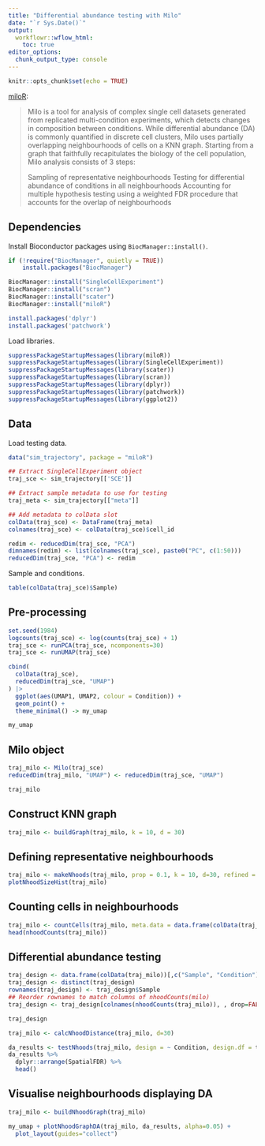 ```yaml
---
title: "Differential abundance testing with Milo"
date: "`r Sys.Date()`"
output:
  workflowr::wflow_html:
    toc: true
editor_options:
  chunk_output_type: console
---
```


```r
knitr::opts_chunk$set(echo = TRUE)
```

[miloR](https://www.bioconductor.org/packages/release/bioc/html/miloR.html):

> Milo is a tool for analysis of complex single cell datasets generated from replicated multi-condition experiments, which detects changes in composition between conditions. While differential abundance (DA) is commonly quantified in discrete cell clusters, Milo uses partially overlapping neighbourhoods of cells on a KNN graph. Starting from a graph that faithfully recapitulates the biology of the cell population, Milo analysis consists of 3 steps:
>
> Sampling of representative neighbourhoods
> Testing for differential abundance of conditions in all neighbourhoods
> Accounting for multiple hypothesis testing using a weighted FDR procedure that accounts for the overlap of neighbourhoods

## Dependencies

Install Bioconductor packages using `BiocManager::install()`.

```r
if (!require("BiocManager", quietly = TRUE))
    install.packages("BiocManager")

BiocManager::install("SingleCellExperiment")
BiocManager::install("scran")
BiocManager::install("scater")
BiocManager::install("miloR")

install.packages('dplyr')
install.packages('patchwork')
```

Load libraries.

```r
suppressPackageStartupMessages(library(miloR))
suppressPackageStartupMessages(library(SingleCellExperiment))
suppressPackageStartupMessages(library(scater))
suppressPackageStartupMessages(library(scran))
suppressPackageStartupMessages(library(dplyr))
suppressPackageStartupMessages(library(patchwork))
suppressPackageStartupMessages(library(ggplot2))
```

## Data

Load testing data.

```r
data("sim_trajectory", package = "miloR")

## Extract SingleCellExperiment object
traj_sce <- sim_trajectory[['SCE']]

## Extract sample metadata to use for testing
traj_meta <- sim_trajectory[["meta"]]

## Add metadata to colData slot
colData(traj_sce) <- DataFrame(traj_meta)
colnames(traj_sce) <- colData(traj_sce)$cell_id

redim <- reducedDim(traj_sce, "PCA")
dimnames(redim) <- list(colnames(traj_sce), paste0("PC", c(1:50)))
reducedDim(traj_sce, "PCA") <- redim 
```

Sample and conditions.

```r
table(colData(traj_sce)$Sample)
```

## Pre-processing

```r
set.seed(1984)
logcounts(traj_sce) <- log(counts(traj_sce) + 1)
traj_sce <- runPCA(traj_sce, ncomponents=30)
traj_sce <- runUMAP(traj_sce)

cbind(
  colData(traj_sce),
  reducedDim(traj_sce, "UMAP")
) |>
  ggplot(aes(UMAP1, UMAP2, colour = Condition)) +
  geom_point() +
  theme_minimal() -> my_umap

my_umap
```

## Milo object

```r
traj_milo <- Milo(traj_sce)
reducedDim(traj_milo, "UMAP") <- reducedDim(traj_sce, "UMAP")

traj_milo
```

## Construct KNN graph

```r
traj_milo <- buildGraph(traj_milo, k = 10, d = 30)
```

## Defining representative neighbourhoods

```r
traj_milo <- makeNhoods(traj_milo, prop = 0.1, k = 10, d=30, refined = TRUE)
plotNhoodSizeHist(traj_milo)
```

## Counting cells in neighbourhoods

```r
traj_milo <- countCells(traj_milo, meta.data = data.frame(colData(traj_milo)), samples="Sample")
head(nhoodCounts(traj_milo))
```

## Differential abundance testing

```r
traj_design <- data.frame(colData(traj_milo))[,c("Sample", "Condition")]
traj_design <- distinct(traj_design)
rownames(traj_design) <- traj_design$Sample
## Reorder rownames to match columns of nhoodCounts(milo)
traj_design <- traj_design[colnames(nhoodCounts(traj_milo)), , drop=FALSE]

traj_design
```

```r
traj_milo <- calcNhoodDistance(traj_milo, d=30)
```

```r
da_results <- testNhoods(traj_milo, design = ~ Condition, design.df = traj_design)
da_results %>%
  dplyr::arrange(SpatialFDR) %>%
  head() 
```

## Visualise neighbourhoods displaying DA

```r
traj_milo <- buildNhoodGraph(traj_milo)

my_umap + plotNhoodGraphDA(traj_milo, da_results, alpha=0.05) +
  plot_layout(guides="collect")
```
